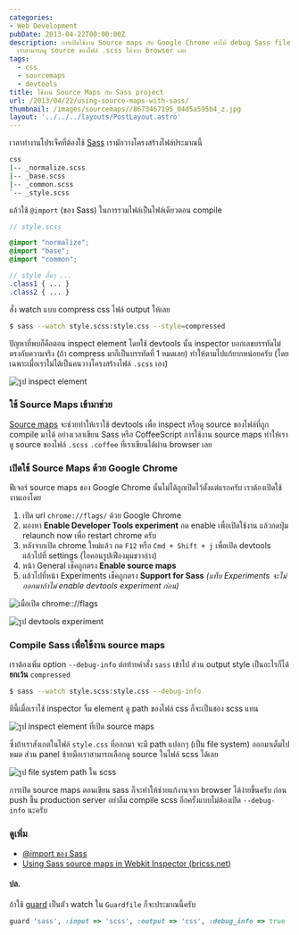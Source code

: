```yaml
---
categories:
- Web Development
pubDate: 2013-04-22T00:00:00Z
description: การเปิดใช้งาน Source maps กับ Google Chrome ทำให้ debug Sass file ได้ง่ายขึ้น
  เราสามารถดู source ของไฟล์ .scss ได้จาก browser เลย
tags:
  - css
  - sourcemaps
  - devtools
title: ใช้งาน Source Maps กับ Sass project
url: /2013/04/22/using-source-maps-with-sass/
thumbnail: /images/sourcemaps//8673467195_04d5a595b4_z.jpg
layout: '../../../layouts/PostLayout.astro'
---
```


เวลาทำงานโปรเจ็คที่ต้องใช้ [Sass](https://armno.in.th/2012/05/20/setting-up-sass/) เรามักวางโครงสร้างไฟล์ประมาณนี้

```sh
css
|-- _normalize.scss
|-- _base.scss
|-- _common.scss
`-- _style.scss
```

แล้วใช้ `@import` (ของ Sass) ในการรวมไฟล์เป็นไฟล์เดียวตอน compile

```scss
// style.scss

@import "normalize";
@import "base";
@import "common";

// style อื่นๆ ...
.class1 { ... }
.class2 { ... }
```

สั่ง watch แบบ compress css ไฟล์ output ให้เลย

```sh
$ sass --watch style.scss:style.css --style=compressed
```

ปัญหาที่พบก็คือตอน inspect element โดยใช้ devtools นั้น inspector บอกเลขบรรทัดไม่ตรงกับความจริง (ถ้า compress มาก็เป็นบรรทัดที่ 1 หมดเลย) ทำให้ตามไปแก้ยากหน่อยครับ (โดยเฉพาะเมื่อเราไม่ได้เป็นคนวางโครงสร้างไฟล์ `.scss` เอง)

![รูป inspect element](/images/sourcemaps//8672545930_b8283fd22a_o.png)

### ใช้ Source Maps เข้ามาช่วย

[Source maps](https://www.html5rocks.com/en/tutorials/developertools/sourcemaps/) จะช่วยทำให้เราใช้ devtools เพื่อ inspect หรือดู source ของไฟล์ที่ถูก compile มาได้ อย่างเวลาเขียน Sass หรือ CoffeeScript การใช้งาน source maps ทำให้เราดู source ของไฟล์ `.scss` `.coffee` ที่เราเขียนได้ผ่าน browser เลย

### เปิดใช้ Source Maps ด้วย Google Chrome

ฟีเจอร์ source maps ของ Google Chrome นั้นไม่ได้ถูกเปิดไว้ตั้งแต่แรกครับ เราต้องเปิดใช้งานเองโดย

1. เปิด url `chrome://flags/` ด้วย Google Chrome
2. มองหา **Enable Developer Tools experiment** กด enable เพื่อเปิดใช้งาน แล้วกดปุ่ม relaunch now เพื่อ restart chrome ครับ
3. หลังจากเปิด chrome ใหม่แล้ว กด `F12` หรือ `Cmd + Shift + j` เพื่อเปิด devtools แล้วไปที่ settings (ไอคอนรูปเฟืองมุมขวาล่าง)
4. หน้า General เช็คถูกตรง **Enable source maps**
5. แล้วไปที่หน้า Experiments เช็คถูกตรง **Support for Sass** _(แท็บ Experiments จะไม่ออกมาถ้าไม่ enable devtools experiment ก่อน)_

![เมื่อเปิด chrome:://flags](/images/sourcemaps//8674535858_c9c6f3207d_o.png)

![รูป devtools experiment](/images/sourcemaps//8674535862_00c8abd8dc_o.png)

### Compile Sass เพื่อใช้งาน source maps

เราต้องเพิ่ม option `--debug-info` ต่อท้ายคำสั่ง `sass` เข้าไป ส่วน output style เป็นอะไรก็ได้ **ยกเว้น** `compressed`

```sh
$ sass --watch style.scss:style.css --debug-info
```

ทีนี้เมื่อเราใช้ inspector จิ้ม element ดู path ของไฟล์ css ก็จะเป็นของ scss แทน

![รูป inspect element ที่เปิด source maps](/images/sourcemaps//8673467159_8ae882f17a_o.png)

ซึ่งถ้าเราสังเกตในไฟล์ `style.css` ที่ออกมา จะมี path แปลกๆ (เป็น file system) ออกมาเต็มไปหมด ส่วน panel ซ้ายมือเราสามารถเลือกดู source ในไฟล์ scss ได้เลย

![รูป file system path ใน scss](/images/sourcemaps//8673467195_04d5a595b4_z.jpg)

การเปิด source maps ตอนเขียน sass ก็จะทำให้ช่วยแก้งานจาก browser ได้ง่ายขึ้นครับ ก่อน push ขึ้น production server อย่าลืม compile scss อีกครั้งแบบไม่ต้องเปิด `--debug-info` นะครับ

### ดูเพิ่ม

- [@import ของ Sass](https://sass-lang.com/documentation/at-rules/import)
- [Using Sass source maps in Webkit Inspector (bricss.net)](https://bricss.net/post/33788072565/using-sass-source-maps-in-webkit-inspector)

#### ปล.

ถ้าใช้ [guard](https://github.com/guard/guard) เป็นตัว watch ใน `Guardfile` ก็จะประมาณนี้ครับ

```ruby
guard 'sass', :input => 'scss', :output => 'css', :debug_info => true
```
